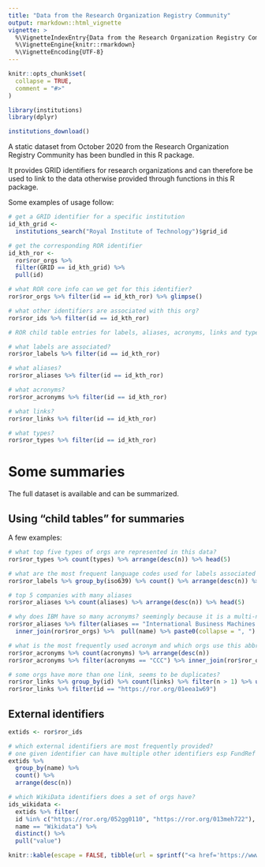 ```yaml
---
title: "Data from the Research Organization Registry Community"
output: rmarkdown::html_vignette
vignette: >
  %\VignetteIndexEntry{Data from the Research Organization Registry Community}
  %\VignetteEngine{knitr::rmarkdown}
  %\VignetteEncoding{UTF-8}
---
```


```r
knitr::opts_chunk$set(
  collapse = TRUE,
  comment = "#>"
)
```

```r
library(institutions)
library(dplyr)

institutions_download()

```

A static dataset from October 2020 from the Research Organization Registry Community has been bundled in this R package.

It provides GRID identifiers for research organizations and can therefore be used to link to the data otherwise provided through functions in this R package.

Some examples of usage follow:

```r

# get a GRID identifier for a specific institution
id_kth_grid <- 
  institutions_search("Royal Institute of Technology")$grid_id

# get the corresponding ROR identifier
id_kth_ror <- 
  ror$ror_orgs %>%
  filter(GRID == id_kth_grid) %>%
  pull(id)

# what ROR core info can we get for this identifier?
ror$ror_orgs %>% filter(id == id_kth_ror) %>% glimpse()

# what other identifiers are associated with this org?
ror$ror_ids %>% filter(id == id_kth_ror)

# ROR child table entries for labels, aliases, acronyms, links and types?

# what labels are associated?
ror$ror_labels %>% filter(id == id_kth_ror)

# what aliases?
ror$ror_aliases %>% filter(id == id_kth_ror)

# what acronyms?
ror$ror_acronyms %>% filter(id == id_kth_ror)

# what links?
ror$ror_links %>% filter(id == id_kth_ror)

# what types?
ror$ror_types %>% filter(id == id_kth_ror)

```

# Some summaries

The full dataset is available and can be summarized.

## Using "child tables" for summaries

A few examples:

```r

# what top five types of orgs are represented in this data?
ror$ror_types %>% count(types) %>% arrange(desc(n)) %>% head(5)

# what are the most frequent language codes used for labels associated with orgs?
ror$ror_labels %>% group_by(iso639) %>% count() %>% arrange(desc(n)) %>% head(5)

# top 5 companies with many aliases
ror$ror_aliases %>% count(aliases) %>% arrange(desc(n)) %>% head(5)

# why does IBM have so many acronyms? seemingly because it is a multi-national corp.
ror$ror_aliases %>% filter(aliases == "International Business Machines Corporation") %>% 
  inner_join(ror$ror_orgs) %>%  pull(name) %>% paste0(collapse = ", ")

# what is the most frequently used acronym and which orgs use this abbreviation for its name?
ror$ror_acronyms %>% count(acronyms) %>% arrange(desc(n))
ror$ror_acronyms %>% filter(acronyms == "CCC") %>% inner_join(ror$ror_orgs) %>% pull(name) %>% paste0(collapse = ", ")

# some orgs have more than one link, seems to be duplicates?
ror$ror_links %>% group_by(id) %>% count(links) %>% filter(n > 1) %>% ungroup()
ror$ror_links %>% filter(id == "https://ror.org/01eea1w69")	

```

## External identifiers


```r

extids <- ror$ror_ids

# which external identifiers are most frequently provided?
# one given identifier can have multiple other identifiers esp FundRef
extids %>%
  group_by(name) %>%
  count() %>%
  arrange(desc(n))

# which WikiData identifiers does a set of orgs have?
ids_wikidata <- 
  extids %>% filter(
  id %in% c("https://ror.org/052gg0110", "https://ror.org/013meh722"),
  name == "Wikidata") %>%
  distinct() %>%
  pull("value")

knitr::kable(escape = FALSE, tibble(url = sprintf("<a href='https://www.wikidata.org/wiki/%s'>%s</a>", ids_wikidata, ids_wikidata)))

```


